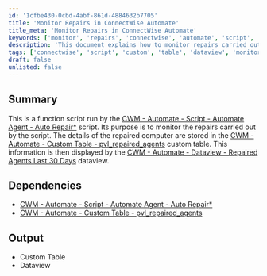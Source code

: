 ```yaml
---
id: '1cfbe430-0cbd-4abf-861d-4884632b7705'
title: 'Monitor Repairs in ConnectWise Automate'
title_meta: 'Monitor Repairs in ConnectWise Automate'
keywords: ['monitor', 'repairs', 'connectwise', 'automate', 'script', 'custom', 'table', 'dataview']
description: 'This document explains how to monitor repairs carried out by the ConnectWise Automate script, detailing the storage of repair information in a custom table and its display in a dataview for easy access to recent repairs.'
tags: ['connectwise', 'script', 'custom', 'table', 'dataview', 'monitoring']
draft: false
unlisted: false
---
```

## Summary

This is a function script run by the [CWM - Automate - Script - Automate Agent - Auto Repair*](https://proval.itglue.com/DOC-5078775-7761441) script. Its purpose is to monitor the repairs carried out by the script. The details of the repaired computer are stored in the [CWM - Automate - Custom Table - pvl_repaired_agents](https://proval.itglue.com/DOC-5078775-15178457) custom table. This information is then displayed by the [CWM - Automate - Dataview - Repaired Agents Last 30 Days](https://proval.itglue.com/DOC-5078775-15178458) dataview.

## Dependencies

- [CWM - Automate - Script - Automate Agent - Auto Repair*](https://proval.itglue.com/DOC-5078775-7761441)
- [CWM - Automate - Custom Table - pvl_repaired_agents](https://proval.itglue.com/DOC-5078775-15178457)

## Output

- Custom Table
- Dataview











